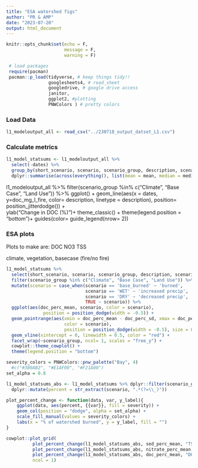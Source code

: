 ```yaml
---
title: "ESA watershed figs"
author: "PR & AMP"
date: "2023-07-20"
output: html_document
---
```


```r
knitr::opts_chunk$set(echo = F, 
                      message = F, 
                      warning = F)

 # load packages
 require(pacman)
 pacman::p_load(tidyverse, # keep things tidy!!
                googlesheets4, # read_sheet
                googledrive, # google drive access
                janitor,
                ggplot2, #plotting
                PNWColors ) # pretty colors 
```

### Load Data

```r

l1_modeloutput_all <- read_csv("../230718_output_datset_L1.csv")

```

### Calculate metrics 

```r

l1_model_statsums <- l1_modeloutput_all %>%
  select(-dates) %>%
  group_by(short_scenario, scenario, scenario_group, description, scenario_raw, climate, land_use, hydrology, slope, percent, severity) %>%
  dplyr::summarise(across(everything(), list(mean = mean, median = median, sd = sd), na.rm=TRUE))

```

l1_modeloutput_all %>%
 filter(scenario_group %in% c("Climate", "Base Case", "Land Use")) %>%
    ggplot() +
    geom_line(aes(x = dates, y=doc_mg_l_fire, color= description, linetype = description), position= position_jitterdodge()) +   
    ylab("Change in DOC (%)")+
    theme_classic() +
    theme(legend.position = "bottom")+
    guides(color= guide_legend(nrow= 2))
    
    
### ESA plots 
Plots to make are:
DOC
NO3
TSS

climate, vegetation, basecase (fire/no fire)

```r

l1_model_statsums %>% 
  select(short_scenario, scenario, scenario_group, description, scenario_raw, description, climate, land_use, hydrology, slope, percent, severity, doc_perc_mean, doc_perc_median,  doc_perc_sd, nitrate_perc_mean, nitrate_perc_median, nitrate_perc_sd, sed_perc_mean, sed_perc_median, sed_perc_sd) %>%
  filter(scenario_group %in% c("Climate", "Base Case", "Land Use")) %>%
  mutate(scenario = case_when(scenario == 'base_burned' ~ 'burned',
                              scenario == 'WET' ~ 'increased precip',
                              scenario == 'DRY' ~ 'decreased precip',
                              TRUE ~ scenario)) %>%
  ggplot(aes(doc_perc_mean, scenario, color = scenario),
              position = position_dodge(width = -0.5)) +
  geom_pointrange(aes(xmin = doc_perc_mean - doc_perc_sd, xmax = doc_perc_mean + doc_perc_sd, 
                      color = scenario),
                      position = position_dodge(width = -0.5), size = 0.5) +
  geom_vline(xintercept = 0, linewidth = 0.5, color = "red") +
  facet_wrap(~scenario_group, ncol= 1, scales = "free_y") +
  cowplot::theme_cowplot() +
  theme(legend.position = "bottom")

```

```r
severity_colors = PNWColors::pnw_palette("Bay", 4)
  #c("#3B9AB2", "#E1AF00", "#F21A00")
set_alpha = 0.8

l1_model_statsums_abs <- l1_model_statsums %>% dplyr::filter(scenario_group == 'Area Burned x Severity') %>%
  dplyr::mutate(percent = str_extract(scenario, ".*(?=\\_)"))

plot_percent_change <- function(data, var, y_label){
    ggplot(data, aes(percent, {{var}}, fill = severity)) + 
    geom_col(position = "dodge", alpha = set_alpha) + 
    scale_fill_manual(values = severity_colors) + 
    labs(x = "% of watershed burned", y = y_label, fill = "")
}

cowplot::plot_grid(
          plot_percent_change(l1_model_statsums_abs, sed_perc_mean, "TSS (%)"), 
          plot_percent_change(l1_model_statsums_abs, nitrate_perc_mean, "NO3 (%)"), 
          plot_percent_change(l1_model_statsums_abs, doc_perc_mean, "DOC (%)"), 
          ncol = 1)
```

